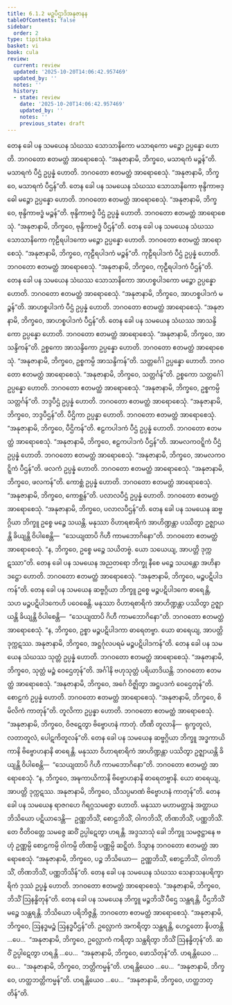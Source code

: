 ```yaml
---
title: 6.1.2 မဉ္စပီဌာဒိအနုဇာနန
tableOfContents: false
sidebar:
  order: 2
type: tipitaka
basket: vi
book: cula
review:
  current: review
  updated: '2025-10-20T14:06:42.957469'
  updated_by: ''
  notes: ''
  history:
  - state: review
    date: '2025-10-20T14:06:42.957469'
    updated_by: ''
    notes: ''
    previous_state: draft
---
```



<DynamicBreadcrumb />


<ReviewStatus review={frontmatter.review} showDetails={true} />

<HypothesisAnnotation frontmatter={frontmatter} />

<Division number="297" book="cula" e="ch" v="4" p="293">

<Paragraph number="1274" book="cula">
တေန ခေါ ပန သမယေန သံဃဿ သောသာနိကော မသာရကော မဉ္စော ဥပ္ပန္နော ဟောတိ. ဘဂဝတော ဧတမတ္ထံ အာရောစေသုံ. “အနုဇာနာမိ, ဘိက္ခဝေ, မသာရကံ မဉ္စန်”တိ. မသာရကံ ပီဌံ ဥပ္ပန္နံ ဟောတိ. ဘဂဝတော ဧတမတ္ထံ အာရောစေသုံ. “အနုဇာနာမိ, ဘိက္ခဝေ, မသာရကံ ပီဌန်”တိ.
</Paragraph>

<Paragraph number="1275" book="cula">
တေန ခေါ ပန သမယေန သံဃဿ သောသာနိကော ဗုန္ဒိကာဗဒ္ဓေါ မဉ္စော ဥပ္ပန္နော ဟောတိ. ဘဂဝတော ဧတမတ္ထံ အာရောစေသုံ. “အနုဇာနာမိ, ဘိက္ခဝေ, ဗုန္ဒိကာဗဒ္ဓံ မဉ္စန်”တိ. ဗုန္ဒိကာဗဒ္ဓံ ပီဌံ ဥပ္ပန္နံ ဟောတိ. ဘဂဝတော ဧတမတ္ထံ အာရောစေသုံ. “အနုဇာနာမိ, ဘိက္ခဝေ, ဗုန္ဒိကာဗဒ္ဓံ ပီဌန်”တိ.
</Paragraph>

<Paragraph number="1276" book="cula">
တေန ခေါ ပန သမယေန သံဃဿ သောသာနိကော ကုဠီရပါဒကော မဉ္စော ဥပ္ပန္နော ဟောတိ. ဘဂဝတော ဧတမတ္ထံ အာရောစေသုံ. “အနုဇာနာမိ, ဘိက္ခဝေ, ကုဠီရပါဒကံ မဉ္စန်”တိ. ကုဠီရပါဒကံ ပီဌံ ဥပ္ပန္နံ ဟောတိ. ဘဂဝတော ဧတမတ္ထံ အာရောစေသုံ. “အနုဇာနာမိ, ဘိက္ခဝေ, ကုဠီရပါဒကံ ပီဌန်”တိ.
</Paragraph>

<Paragraph number="1277" book="cula">
တေန ခေါ ပန သမယေန သံဃဿ သောသာနိကော အာဟစ္စပါဒကော မဉ္စော ဥပ္ပန္နော ဟောတိ. ဘဂဝတော ဧတမတ္ထံ အာရောစေသုံ. “အနုဇာနာမိ, ဘိက္ခဝေ, အာဟစ္စပါဒကံ မဉ္စန်”တိ. အာဟစ္စပါဒကံ ပီဌံ ဥပ္ပန္နံ ဟောတိ. ဘဂဝတော ဧတမတ္ထံ အာရောစေသုံ. “အနုဇာနာမိ, ဘိက္ခဝေ, အာဟစ္စပါဒကံ ပီဌန်”တိ.
</Paragraph>

<Paragraph number="1278" book="cula">
တေန ခေါ ပန သမယေန သံဃဿ အာသန္ဒိကော ဥပ္ပန္နော ဟောတိ. ဘဂဝတော ဧတမတ္ထံ အာရောစေသုံ. “အနုဇာနာမိ, ဘိက္ခဝေ, အာသန္ဒိကန်”တိ. ဥစ္စကော အာသန္ဒိကော ဥပ္ပန္နော ဟောတိ. ဘဂဝတော ဧတမတ္ထံ အာရောစေသုံ. “အနုဇာနာမိ, ဘိက္ခဝေ, ဥစ္စကမ္ပိ အာသန္ဒိကန်”တိ. သတ္တင်္ဂေါ ဥပ္ပန္နော ဟောတိ. ဘဂဝတော ဧတမတ္ထံ အာရောစေသုံ. “အနုဇာနာမိ, ဘိက္ခဝေ, သတ္တင်္ဂန်”တိ. ဥစ္စကော သတ္တင်္ဂေါ ဥပ္ပန္နော ဟောတိ. ဘဂဝတော ဧတမတ္ထံ အာရောစေသုံ. “အနုဇာနာမိ, ဘိက္ခဝေ, ဥစ္စကမ္ပိ သတ္တင်္ဂန်”တိ. ဘဒ္ဒပီဌံ ဥပ္ပန္နံ ဟောတိ. ဘဂဝတော ဧတမတ္ထံ အာရောစေသုံ. “အနုဇာနာမိ, ဘိက္ခဝေ, ဘဒ္ဒပီဌန်”တိ. ပီဌိကာ ဥပ္ပန္နာ ဟောတိ. ဘဂဝတော ဧတမတ္ထံ အာရောစေသုံ. “အနုဇာနာမိ, ဘိက္ခဝေ, ပီဌိကန်”တိ. ဧဠကပါဒကံ ပီဌံ ဥပ္ပန္နံ ဟောတိ. ဘဂဝတော ဧတမတ္ထံ အာရောစေသုံ. “အနုဇာနာမိ, ဘိက္ခဝေ, ဧဠကပါဒကံ ပီဌန်”တိ. အာမလကဝဋ္ဋိကံ ပီဌံ ဥပ္ပန္နံ ဟောတိ. ဘဂဝတော ဧတမတ္ထံ အာရောစေသုံ. “အနုဇာနာမိ, ဘိက္ခဝေ, အာမလကဝဋ္ဋိကံ ပီဌန်”တိ. ဖလကံ ဥပ္ပန္နံ ဟောတိ. ဘဂဝတော ဧတမတ္ထံ အာရောစေသုံ. “အနုဇာနာမိ, ဘိက္ခဝေ, ဖလကန်”တိ. ကောစ္ဆံ ဥပ္ပန္နံ ဟောတိ. ဘဂဝတော ဧတမတ္ထံ အာရောစေသုံ. “အနုဇာနာမိ, ဘိက္ခဝေ, ကောစ္ဆန်”တိ. ပလာလပီဌံ ဥပ္ပန္နံ ဟောတိ. ဘဂဝတော ဧတမတ္ထံ အာရောစေသုံ. “အနုဇာနာမိ, ဘိက္ခဝေ, ပလာလပီဌန်”တိ.
</Paragraph>

<Paragraph number="1279" book="cula">
တေန ခေါ ပန သမယေန ဆဗ္ဗဂ္ဂိယာ ဘိက္ခူ ဥစ္စေ မဉ္စေ သယန္တိ. မနုဿာ ဝိဟာရစာရိကံ အာဟိဏ္ဍန္တာ ပဿိတွာ ဥဇ္ဈာယန္တိ ခိယျန္တိ ဝိပါစေန္တိ—  “သေယျထာပိ ဂိဟီ ကာမဘောဂိနော”တိ. ဘဂဝတော ဧတမတ္ထံ အာရောစေသုံ. “န, ဘိက္ခဝေ, ဥစ္စေ မဉ္စေ သယိတဗ္ဗံ. ယော သယေယျ, အာပတ္တိ ဒုက္ကဋဿာ”တိ.
</Paragraph>

<Paragraph number="1280" book="cula">
တေန ခေါ ပန သမယေန အညတရော ဘိက္ခု နီစေ မဉ္စေ သယန္တော အဟိနာ ဒဋ္ဌော ဟောတိ. ဘဂဝတော ဧတမတ္ထံ အာရောစေသုံ. “အနုဇာနာမိ, ဘိက္ခဝေ, မဉ္စပဋိပါဒကန်”တိ.
</Paragraph>

<Paragraph number="1281" book="cula">
တေန ခေါ ပန သမယေန ဆဗ္ဗဂ္ဂိယာ ဘိက္ခူ ဥစ္စေ မဉ္စပဋိပါဒကေ ဓာရေန္တိ, သဟ မဉ္စပဋိပါဒကေဟိ ပဝေဓေန္တိ. မနုဿာ ဝိဟာရစာရိကံ အာဟိဏ္ဍန္တာ ပဿိတွာ ဥဇ္ဈာယန္တိ ခိယျန္တိ ဝိပါစေန္တိ—  “သေယျထာပိ ဂိဟီ ကာမဘောဂိနော”တိ. ဘဂဝတော ဧတမတ္ထံ အာရောစေသုံ. “န, ဘိက္ခဝေ, ဥစ္စာ မဉ္စပဋိပါဒကာ ဓာရေတဗ္ဗာ. ယော ဓာရေယျ, အာပတ္တိ ဒုက္ကဋဿ. အနုဇာနာမိ, ဘိက္ခဝေ, အဋ္ဌင်္ဂုလပရမံ မဉ္စပဋိပါဒကန်”တိ.
</Paragraph>

<Paragraph number="1282" book="cula">
တေန ခေါ ပန သမယေန သံဃဿ သုတ္တံ ဥပ္ပန္နံ ဟောတိ. ဘဂဝတော ဧတမတ္ထံ အာရောစေသုံ. “အနုဇာနာမိ, ဘိက္ခဝေ, သုတ္တံ မဉ္စံ ဝေဌေတုန်”တိ. အင်္ဂါနိ ဗဟုသုတ္တံ ပရိယာဒိယန္တိ. ဘဂဝတော ဧတမတ္ထံ အာရောစေသုံ. “အနုဇာနာမိ, ဘိက္ခဝေ, အင်္ဂေ ဝိဇ္ဈိတွာ အဋ္ဌပဒကံ ဝေဌေတုန်”တိ. စောဠကံ ဥပ္ပန္နံ ဟောတိ. ဘဂဝတော ဧတမတ္ထံ အာရောစေသုံ. “အနုဇာနာမိ, ဘိက္ခဝေ, စိမိလိကံ ကာတုန်”တိ. တူလိကာ ဥပ္ပန္နာ ဟောတိ. ဘဂဝတော ဧတမတ္ထံ အာရောစေသုံ. “အနုဇာနာမိ, ဘိက္ခဝေ, ဝိဇဋေတွာ ဗိဗ္ဗောဟနံ ကာတုံ. တီဏိ တူလာနိ—  ရုက္ခတူလံ, လတာတူလံ, ပေါဋကိတူလန်”တိ.
</Paragraph>

<Paragraph number="1283" book="cula">
တေန ခေါ ပန သမယေန ဆဗ္ဗဂ္ဂိယာ ဘိက္ခူ အဒ္ဓကာယိကာနိ ဗိဗ္ဗောဟနာနိ ဓာရေန္တိ. မနုဿာ ဝိဟာရစာရိကံ အာဟိဏ္ဍန္တာ ပဿိတွာ ဥဇ္ဈာယန္တိ ခိယျန္တိ ဝိပါစေန္တိ—  “သေယျထာပိ ဂိဟီ ကာမဘောဂိနော”တိ. ဘဂဝတော ဧတမတ္ထံ အာရောစေသုံ. “န, ဘိက္ခဝေ, အဍ္ဎကာယိကာနိ ဗိဗ္ဗောဟနာနိ ဓာရေတဗ္ဗာနိ. ယော ဓာရေယျ, အာပတ္တိ ဒုက္ကဋဿ. အနုဇာနာမိ, ဘိက္ခဝေ, သီသပ္ပမာဏံ ဗိဗ္ဗောဟနံ ကာတုန်”တိ.
</Paragraph>

<Paragraph number="1284" book="cula">
တေန ခေါ ပန သမယေန ရာဇဂဟေ ဂိရဂ္ဂသမဇ္ဇော ဟောတိ. မနုဿာ မဟာမတ္တာနံ အတ္ထာယ ဘိသိယော ပဋိယာဒေန္တိ—  ဥဏ္ဏဘိသိံ, စောဠဘိသိံ, ဝါကဘိသိံ, တိဏဘိသိံ, ပဏ္ဏဘိသိံ. တေ ဝီတိဝတ္တေ သမဇ္ဇေ ဆဝိံ ဥပ္ပါဋေတွာ ဟရန္တိ. အဒ္ဒသာသုံ ခေါ ဘိက္ခူ သမဇ္ဇဋ္ဌာနေ ဗဟုံ ဥဏ္ဏမ္ပိ စောဠကမ္ပိ ဝါကမ္ပိ တိဏမ္ပိ ပဏ္ဏမ္ပိ ဆဋ္ဋိတံ. ဒိသွာန ဘဂဝတော ဧတမတ္ထံ အာရောစေသုံ. “အနုဇာနာမိ, ဘိက္ခဝေ, ပဉ္စ ဘိသိယော—  ဥဏ္ဏဘိသိံ, စောဠဘိသိံ, ဝါကဘိသိံ, တိဏဘိသိံ, ပဏ္ဏဘိသိန်”တိ.
</Paragraph>

<Paragraph number="1285" book="cula">
တေန ခေါ ပန သမယေန သံဃဿ သေနာသနပရိက္ခာရိကံ ဒုဿံ ဥပ္ပန္နံ ဟောတိ. ဘဂဝတော ဧတမတ္ထံ အာရောစေသုံ. “အနုဇာနာမိ, ဘိက္ခဝေ, ဘိသိံ ဩနန္ဓိတုန်”တိ.
</Paragraph>

<Paragraph number="1286" book="cula">
တေန ခေါ ပန သမယေန ဘိက္ခူ မဉ္စဘိသိံ ပီဌေ သန္ထရန္တိ, ပီဌဘိသိံ မဉ္စေ သန္ထရန္တိ. ဘိသိယော ပရိဘိဇ္ဇန္တိ. ဘဂဝတော ဧတမတ္ထံ အာရောစေသုံ. “အနုဇာနာမိ, ဘိက္ခဝေ, ဩနဒ္ဓမဉ္စံ ဩနဒ္ဓပီဌန်”တိ. ဥလ္လောကံ အကရိတွာ သန္ထရန္တိ, ဟေဋ္ဌတော နိပတန္တိ …ပေ…  “အနုဇာနာမိ, ဘိက္ခဝေ, ဥလ္လောကံ ကရိတွာ သန္ထရိတွာ ဘိသိံ ဩနန္ဓိတုန်”တိ. ဆဝိံ ဥပ္ပါဋေတွာ ဟရန္တိ …ပေ…  “အနုဇာနာမိ, ဘိက္ခဝေ, ဖောသိတုန်”တိ. ဟရန္တိယေဝ …ပေ…  “အနုဇာနာမိ, ဘိက္ခဝေ, ဘတ္တိကမ္မန်”တိ. ဟရန္တိယေဝ …ပေ…  “အနုဇာနာမိ, ဘိက္ခဝေ, ဟတ္ထဘတ္တိကမ္မန်”တိ. ဟရန္တိယေဝ …ပေ…  “အနုဇာနာမိ, ဘိက္ခဝေ, ဟတ္ထဘတ္တိန်”တိ.
</Paragraph>
</Division>